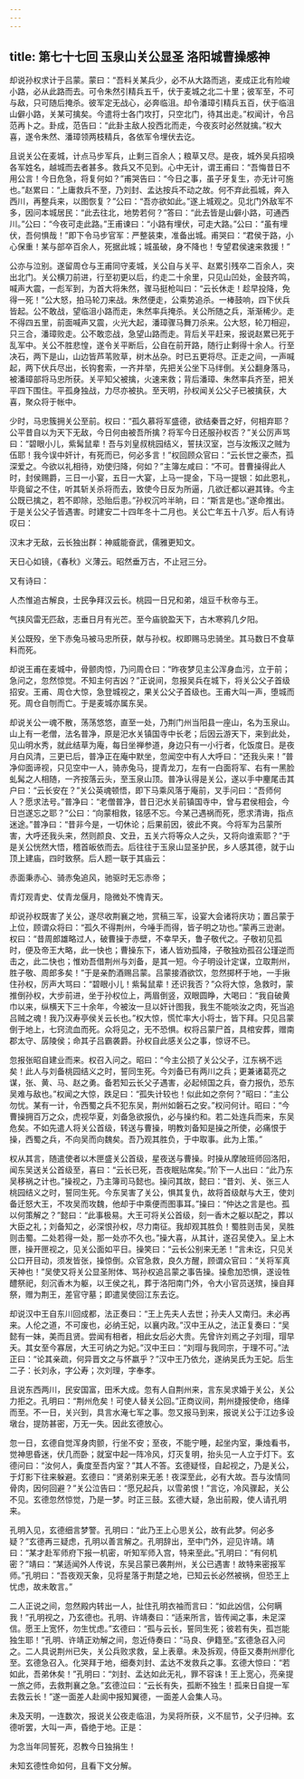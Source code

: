 ```yaml
---
---
---
```

title: 第七十七回 玉泉山关公显圣 洛阳城曹操感神
---

却说孙权求计于吕蒙。蒙曰：“吾料关某兵少，必不从大路而逃，麦成正北有险峻小路，必从此路而去。可令朱然引精兵五千，伏于麦城之北二十里；彼军至，不可与敌，只可随后掩杀。彼军定无战心，必奔临沮。却令潘璋引精兵五百，伏于临沮山僻小路，关某可擒矣。今遣将士各门攻打，只空北门，待其出走。”权闻计，令吕范再卜之。卦成，范告曰：“此卦主敌人投西北而走，今夜亥时必然就擒。”权大喜，遂令朱然、潘璋领两枝精兵，各依军令埋伏去讫。

且说关公在麦城，计点马步军兵，止剩三百余人；粮草又尽。是夜，城外吴兵招唤各军姓名，越城而去者甚多。救兵又不见到。心中无计，谓王甫曰：“吾悔昔日不用公言！今日危急，将复何如？”甫哭告曰：“今日之事，虽子牙复生，亦无计可施也。”赵累曰：“上庸救兵不至，乃刘封、孟达按兵不动之故。何不弃此孤城，奔入西川，再整兵来，以图恢复？”公曰：“吾亦欲如此。”遂上城观之。见北门外敌军不多，因问本城居民：“此去往北，地势若何？”答曰：“此去皆是山僻小路，可通西川。”公曰：“今夜可走此路。”王甫谏曰：“小路有埋伏，可走大路。”公曰：“虽有埋伏，吾何惧哉！”即下令马步官军：严整装束，准备出城。甫哭曰：“君侯于路，小心保重！某与部卒百余人，死据此城；城虽破，身不降也！专望君侯速来救援！”

公亦与泣别。遂留周仓与王甫同守麦城，关公自与关平、赵累引残卒二百余人，突出北门。关公横刀前进，行至初更以后，约走二十余里，只见山凹处，金鼓齐鸣，喊声大震，一彪军到，为首大将朱然，骤马挺枪叫曰：“云长休走！趁早投降，免得一死！”公大怒，拍马轮刀来战。朱然便走，公乘势追杀。一棒鼓响，四下伏兵皆起。公不敢战，望临沮小路而走，朱然率兵掩杀。关公所随之兵，渐渐稀少。走不得四五里，前面喊声又震，火光大起，潘璋骤马舞刀杀来。公大怒，轮刀相迎，只三合，潘璋败走。公不敢恋战，急望山路而走。背后关平赶来，报说赵累已死于乱军中。关公不胜悲惶，遂令关平断后，公自在前开路，随行止剩得十余人。行至决石，两下是山，山边皆芦苇败草，树木丛杂。时已五更将尽。正走之间，一声喊起，两下伏兵尽出，长钩套索，一齐并举，先把关公坐下马绊倒。关公翻身落马，被潘璋部将马忠所获。关平知父被擒，火速来救；背后潘璋、朱然率兵齐至，把关平四下围住。平孤身独战，力尽亦被执。至天明，孙权闻关公父子已被擒获，大喜，聚众将于帐中。

少时，马忠簇拥关公至前。权曰：“孤久慕将军盛德，欲结秦晋之好，何相弃耶？公平昔自以为天下无敌，今日何由被吾所擒？将军今日还服孙权否？”关公厉声骂曰：“碧眼小儿，紫髯鼠辈！吾与刘皇叔桃园结义，誓扶汉室，岂与汝叛汉之贼为伍耶！我今误中奸计，有死而已，何必多言！”权回顾众官曰：“云长世之豪杰，孤深爱之。今欲以礼相待，劝使归降，何如？”主簿左咸曰：“不可。昔曹操得此人时，封侯赐爵，三日一小宴，五日一大宴，上马一提金，下马一提银：如此恩礼，毕竟留之不住，听其斩关杀将而去，致使今日反为所逼，几欲迁都以避其锋。今主公既已擒之，若不即除，恐贻后患。”孙权沉吟半晌，曰：“斯言是也。”遂命推出。于是关公父子皆遇害。时建安二十四年冬十二月也。关公亡年五十八岁。后人有诗叹曰：

汉末才无敌，云长独出群：神威能奋武，儒雅更知文。

天日心如镜，《春秋》义薄云。昭然垂万古，不止冠三分。

又有诗曰：

人杰惟追古解良，士民争拜汉云长。桃园一日兄和弟，俎豆千秋帝与王。

气挟风雷无匹敌，志垂日月有光芒。至今庙貌盈天下，古木寒鸦几夕阳。

关公既殁，坐下赤兔马被马忠所获，献与孙权。权即赐马忠骑坐。其马数日不食草料而死。

却说王甫在麦城中，骨颤肉惊，乃问周仓曰：“昨夜梦见主公浑身血污，立于前；急问之，忽然惊觉。不知主何吉凶？”正说间，忽报吴兵在城下，将关公父子首级招安。王甫、周仓大惊，急登城视之，果关公父子首级也。王甫大叫一声，堕城而死。周仓自刎而亡。于是麦城亦属东吴。

却说关公一魂不散，荡荡悠悠，直至一处，乃荆门州当阳县一座山，名为玉泉山。山上有一老僧，法名普净，原是汜水关镇国寺中长老；后因云游天下，来到此处，见山明水秀，就此结草为庵，每日坐禅参道，身边只有一小行者，化饭度日。是夜月白风清，三更已后，普净正在庵中默坐，忽闻空中有人大呼曰：“还我头来！”普净仰面谛视，只见空中一人，骑赤兔马，提青龙刀，左有一白面将军、右有一黑脸虬髯之人相随，一齐按落云头，至玉泉山顶。普净认得是关公，遂以手中麈尾击其户曰：“云长安在？”关公英魂顿悟，即下马乘风落于庵前，叉手问曰：“吾师何人？愿求法号。”普净曰：“老僧普净，昔日汜水关前镇国寺中，曾与君侯相会，今日岂遂忘之耶？”公曰：“向蒙相救，铭感不忘。今某己遇祸而死，愿求清诲，指点迷途。”普净曰：“昔非今是，一切休论；后果前因，彼此不爽。今将军为吕蒙所害，大呼还我头来，然则颜良、文丑，五关六将等众人之头，又将向谁索耶？“于是关公恍然大悟，稽首皈依而去。后往往于玉泉山显圣护民，乡人感其德，就于山顶上建庙，四时致祭。后人题一联于其庙云：

赤面秉赤心、骑赤兔追风，驰驱时无忘赤帝；

青灯观青史、仗青龙偃月，隐微处不愧青天。

却说孙权既害了关公，遂尽收荆襄之地，赏稿三军，设宴大会诸将庆功；置吕蒙于上位，顾谓众将曰：“孤久不得荆州，今唾手而得，皆子明之功也。”蒙再三逊谢。权曰：“昔周郎雄略过人，破曹操于赤壁，不幸早夭，鲁子敬代之。子敬初见孤时，便及帝王大略，此一快也；曹操东下，诸人皆劝孤降，子敬独劝孤召公瑾逆而击之，此二快也；惟劝吾借荆州与刘备，是其一短。今子明设计定谋，立取荆州，胜子敬、周郎多矣！”于是亲酌酒赐吕蒙。吕蒙接酒欲饮，忽然掷杯于地，一手揪住孙权，厉声大骂曰：“碧眼小儿！紫髯鼠辈！还识我否？”众将大惊，急救时，蒙推倒孙权，大步前进，坐于孙权位上，两眉倒竖，双眼圆睁，大喝曰：“我自破黄巾以来，纵横天下三十余年，今被汝一旦以奸计图我，我生不能啖汝之肉，死当追吕贼之魂！我乃汉寿亭侯关云长也。”权大惊，慌忙率大小将士，皆下拜。只见吕蒙倒于地上，七窍流血而死。众将见之，无不恐惧。权将吕蒙尸首，具棺安葬，赠南郡太守、孱陵侯；命其子吕霸袭爵。孙权自此感关公之事，惊讶不已。

忽报张昭自建业而来。权召入问之。昭曰：“今主公损了关公父子，江东祸不远矣！此人与刘备桃园结义之时，誓同生死。今刘备已有两川之兵；更兼诸葛亮之谋，张、黄、马、赵之勇。备若知云长父子遇害，必起倾国之兵，奋力报仇，恐东吴难与敌也。”权闻之大惊，跌足曰：“孤失计较也！似此如之奈何？”昭曰：“主公勿忧。某有一计，令西蜀之兵不犯东吴，荆州如磐石之安。”权问何计。昭曰：“今曹操拥百万之众，虎视华夏，刘备急欲报仇，必与操约和。若二处连兵而来，东吴危矣。不如先遣人将关公首级，转送与曹操，明教刘备知是操之所使，必痛恨于操，西蜀之兵，不向吴而向魏矣。吾乃观其胜负，于中取事。此为上策。”

权从其言，随遣使者以木匣盛关公首级，星夜送与曹操。时操从摩陂班师回洛阳，闻东吴送关公首级至，喜曰：“云长已死，吾夜眠贴席矣。”阶下一人出曰：“此乃东吴移祸之计也。”操视之，乃主簿司马懿也。操问其故，懿曰：“昔刘、关、张三人桃园结义之时，誓同生死。今东吴害了关公，惧其复仇，故将首级献与大王，使刘备迁怒大王，不攻吴而攻魏，他却于中乘便而图事耳。”操曰：“仲达之言是也。孤以何策解之？”懿曰：“此事极易。大王可将关公首级，刻一香木之躯以配之，葬以大臣之礼；刘备知之，必深恨孙权，尽力南征。我却观其胜负！蜀胜则击吴，吴胜则击蜀。二处若得一处，那一处亦不久也。”操大喜，从其计，遂召吴使入。呈上木匣，操开匣视之，见关公面如平日。操笑曰：“云长公别来无恙！”言未讫，只见关公口开目动，须发皆张，操惊倒。众官急救，良久方醒，顾谓众官曰：“关将军真天神也！”吴使又将关公显圣附体、骂孙权追吕蒙之事告操。操愈加恐惧，遂设牲醴祭祀，刻沉香木为躯，以王侯之礼，葬于洛阳南门外，令大小官员送殡，操自拜祭，赠为荆王，差官守墓；即遣吴使回江东去讫。

却说汉中王自东川回成都，法正奏曰：“王上先夫人去世；孙夫人又南归。未必再来。人伦之道，不可废也，必纳王妃，以襄内政。”汉中王从之，法正复奏曰：“吴懿有一妹，美而且贤。尝闻有相者，相此女后必大贵。先曾许刘焉之子刘瑁，瑁早夭。其女至今寡居，大王可纳之为妃。”汉中王曰：“刘瑁与我同宗，于理不可。”法正曰：“论其亲疏，何异晋文之与怀嬴乎？”汉中王乃依允，遂纳吴氏为王妃。后生二子：长刘永，字公寿；次刘理，字奉孝。

且说东西两川，民安国富，田禾大成。忽有人自荆州来，言东吴求婚于关公，关公力拒之。孔明曰：“荆州危矣！可使人替关公回。”正商议间，荆州捷报使命，络绎而至。不一日，关兴到，具言水淹七军之事。忽又报马到来，报说关公于江边多设墩台，提防甚密，万无一失。因此玄德放心。

忽一日，玄德自觉浑身肉颤，行坐不安；至夜，不能宁睡，起坐内室，秉烛看书，觉神思昏迷，伏几而卧；就室中起一阵冷风，灯灭复明，抬头见一人立于灯下。玄德问曰：“汝何人，夤度至吾内室？”其人不答。玄德疑怪，自起视之，乃是关公，于灯影下往来躲避。玄德曰：“贤弟别来无恙！夜深至此，必有大故。吾与汝情同骨肉，因何回避？”关公泣告曰：“愿兄起兵，以雪弟恨！”言讫，冷风骤起，关公不见。玄德忽然惊觉，乃是一梦。时正三鼓。玄德大疑，急出前殿，使人请孔明来。

孔明入见，玄德细言梦警。孔明曰：“此乃王上心思关公，故有此梦。何必多疑？”玄德再三疑虑，孔明以善言解之。孔明辞出，至中门外，迎见许靖。靖曰：“某才赴军师府下报一机密，听知军师入宫，特来至此。”孔明曰：“有何机密？”靖曰：“某适闻外人传说，东吴吕蒙已袭荆州，关公已遇害！故特来密报军师。”孔明曰：“吾夜观天象，见将星落于荆楚之地，已知云长必然被祸，但恐王上忧虑，故未敢言。”

二人正说之间，忽然殿内转出一人，扯住孔明衣袖而言曰：“如此凶信，公何瞒我！”孔明视之，乃玄德也。孔明、许靖奏曰：“适来所言，皆传闻之事，未足深信。愿王上宽怀，勿生忧虑。”玄德曰：“孤与云长，誓同生死；彼若有失，孤岂能独生耶！”孔明、许靖正劝解之间，忽近侍奏曰：“马良、伊籍至。”玄德急召入问之。二人具说荆州已失，关公兵败求救，呈上表章。未及拆观，侍臣又奏荆州廖化至。玄德急召入。化哭拜于地，细奏刘封、孟达不发救兵之事。玄德大惊曰：“若如此，吾弟休矣！”孔明曰：“刘封、孟达如此无礼，罪不容诛！王上宽心，亮亲提一旅之师，去救荆襄之急。”玄德泣曰：“云长有失，孤断不独生！孤来日自提一军去救云长！”遂一面差人赴阆中报知翼德，一面差人会集人马。

未及天明，一连数次，报说关公夜走临沮，为吴将所获，义不屈节，父子归神。玄德听罢，大叫一声，昏绝于地。正是：

为念当年同誓死，忍教今日独捐生！

未知玄德性命如何，且看下文分解。
